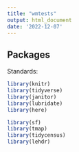 ```yaml
---
title: "wmtests"
output: html_document
date: '2022-12-07'
---
```


## Packages

Standards:

```r
library(knitr)
library(tidyverse)
library(janitor)
library(lubridate) 
library(here)
```


```r
library(sf)
library(tmap)
library(tidycensus)
library(lehdr)

```


